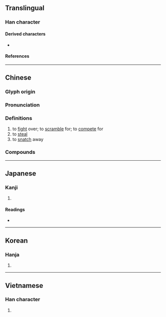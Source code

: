 {{also|抢}}
{{character info/new}}
==Translingual==

===Han character===
{{Han char|rn=64|rad=手|as=10|sn=13|four=58067|canj=QOIR|ids=⿰扌倉}}

====Derived characters====
* {{l|mul|[[𥴻]]}}

====References====
{{Han ref|kx=0448.220|dkj=12525|dj=0799.130|hdz=31934.030|uh=6436}}

----

==Chinese==
{{zh-forms|s=抢}}

===Glyph origin===
{{Han etym}}

===Pronunciation===
{{zh-pron
|m=qiǎng
|c=coeng2,coeng1<!--,cong2,cong1-->
|h=pfs=chhióng
|md=
|mn=qz,tw,xm:chhióng/qz,xm,zz:chhiáng/qz,tw,xm:chhiúⁿ/zz:chhióⁿ/pn:chhiáuⁿ
|w=
|mc=y
|oc=y
|cat=v
}}

===Definitions===
{{zh-hanzi}}

# to [[fight]] over; to [[scramble]] for; to [[compete]] for
# to [[steal]]
# to [[snatch]] away

===Compounds===
{{zh-der|呼天搶地|哄搶|大搶購|強搶|呸搶|搶救|搶嘴|搶掠|搶種|搶嫌|搶命|搶奪|搶孤|搶劫|搶收|搶通|搶生吃|搶紅|搶地|搶火|搶風|搶親|挨挨搶搶|白搶白相|抄搶|搶先|生奪硬搶|搶地呼天|搶購|搶案|擋搶|搶手貨|搶灘|搶市|搶渡|打搶跪|搶攻|搶前|搶進|搶快|搶手|搶上|搶修|搶呼|搶占|推搶|搶槓|搶鏡頭|搶飯碗|搶答|推天搶地|搶戲|搶背|搶籬|搶步|搶婚|搶白|搶眼|搶風頭|搶盡鋒頭|搶奪罪|抹搶|趕搶攤|趁火搶劫}}

----

==Japanese==

===Kanji===
{{ja-kanji|grade=|rs=手10}}

# {{defn|lang=ja|sort=手10}}

====Readings====
* {{ja-readings|on=[[しょう]] (shō)|kun=[[つく]] (tsuku), [[こばむ]] (kobamu), [[とどく]] (todoku)}}

----

==Korean==

===Hanja===
{{ko-hanja|hangeul=창|eumhun=|rv=chang|mr=ch'ang|y=chang}}

# {{defn|lang=ko|sort=手10}}

----

==Vietnamese==

===Han character===
{{vi-hantu|[[sang]], [[thương]], [[thưởng]]|rs=手10}}

# {{defn|lang=vi|sort=手10}}